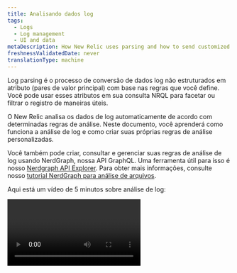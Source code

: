 ```yaml
---
title: Analisando dados log
tags:
  - Logs
  - Log management
  - UI and data
metaDescription: How New Relic uses parsing and how to send customized log data.
freshnessValidatedDate: never
translationType: machine
---
```


Log <DNT>parsing</DNT> é o processo de conversão de dados log não estruturados em atributo (pares de valor principal) com base nas regras que você define. Você pode usar esses atributos em sua consulta NRQL para facetar ou filtrar o registro de maneiras úteis.

O New Relic analisa os dados de log automaticamente de acordo com determinadas regras de análise. Neste documento, você aprenderá como funciona a análise de log e como criar suas próprias regras de análise personalizadas.

Você também pode criar, consultar e gerenciar suas regras de análise de log usando NerdGraph, nossa API GraphQL. Uma ferramenta útil para isso é nosso [Nerdgraph API Explorer](https://api.newrelic.com/graphiql). Para obter mais informações, consulte nosso [tutorial NerdGraph para análise de arquivos](/docs/apis/nerdgraph/examples/nerdgraph-log-parsing-rules-tutorial/).

Aqui está um vídeo de 5 minutos sobre análise de log:

<Video id="xPWM46yw3bQ" type="youtube" />

## Exemplo de análise [#parsing-defined]

Um bom exemplo é um log de acesso NGINX padrão contendo texto não estruturado. É útil para pesquisar, mas não muito mais. Aqui está um exemplo de uma linha típica:

```
127.180.71.3 - - [10/May/1997:08:05:32 +0000] "GET /downloads/product_1 HTTP/1.1" 304 0 "-" "Debian APT-HTTP/1.3 (0.8.16~exp12ubuntu10.21)"
```

Em um formato não analisado, você precisaria fazer uma pesquisa de texto completo para responder à maioria das perguntas. Após a análise, o log é organizado em atributos, como `response code` e `request URL`:

```json
{
  "remote_addr":"93.180.71.3",
  "time":"1586514731",
  "method":"GET",
  "path":"/downloads/product_1",
  "version":"HTTP/1.1",
  "response":"304",
  "bytesSent": 0,
  "user_agent": "Debian APT-HTTP/1.3 (0.8.16~exp12ubuntu10.21)"
}
```

A análise torna mais fácil criar [consultas personalizadas](/docs/using-new-relic/data/understand-data/query-new-relic-data) relacionadas a esses valores. Isso ajuda você a entender a distribuição dos códigos de resposta por URL de solicitação e a encontrar rapidamente páginas problemáticas.

## Como funciona a análise de log [#how-it-works]

Aqui está uma visão geral de como New Relic implementa a análise de log:

<table>
  <thead>
    <tr>
      <th style={{ width: "100px" }}>
        Análise de log
      </th>

      <th>
        Como funciona
      </th>
    </tr>
  </thead>

  <tbody>
    <tr>
      <td>
        O que
      </td>

      <td>
        * A análise é aplicada a um campo selecionado específico. Por padrão, o campo `message` é usado. No entanto, qualquer campo/atributo pode ser escolhido, mesmo aquele que não exista atualmente em seus dados.
        * Cada regra de análise é criada usando uma cláusula NRQL `WHERE` que determina qual log a regra tentará analisar.
        * Para simplificar o processo de correspondência, recomendamos adicionar um atributo [`logtype`](#logtype) ao seu registro. Entretanto, você não está limitado a usar `logtype`; um ou mais atributos podem ser usados como critérios de correspondência na cláusula NRQL `WHERE`.
      </td>
    </tr>

    <tr>
      <td>
        Quando
      </td>

      <td>
        * A análise será aplicada apenas uma vez a cada mensagem do log. Se várias regras de análise corresponderem ao log, somente a primeira que for bem-sucedida será aplicada.
        * As regras de análise não são ordenadas. Se mais de uma regra de análise corresponder a um log, uma será escolhida aleatoriamente. Certifique-se de criar suas regras de análise para que não correspondam ao mesmo log.
        * A análise ocorre durante a ingestão de log, antes que os dados sejam gravados no NRDB. Depois que os dados forem gravados no armazenamento, eles não poderão mais ser analisados.
        * A análise ocorre no pipeline <DNT>**before**</DNT> ocorrem enriquecimentos de dados. Tenha cuidado ao definir os critérios de correspondência para uma regra de análise. Se o critério for baseado em um atributo que não existe até que a análise ou enriquecimento ocorra, esses dados não estarão presentes no log quando ocorrer a correspondência. Como resultado, nenhuma análise acontecerá.
      </td>
    </tr>

    <tr>
      <td>
        Como
      </td>

      <td>
        * As regras podem ser escritas em [Grok](#grok), regex ou uma mistura dos dois. Grok é uma coleção de padrões que abstraem expressões regulares complicadas.
        * Oferecemos suporte à sintaxe Java Regex em nossa interface de análise. Para nomes de atributos ou campos em grupos de captura, o Java Regex permite apenas \[A-Za-z0-9].
      </td>
    </tr>
  </tbody>
</table>

## Analisar atributo usando Grok [#grok]

Os padrões de análise são especificados usando Grok, um padrão da indústria para análise de mensagens do log. Qualquer log recebido com um campo `logtype` será verificado em relação às nossas [regras de análise integradas](#built-in-rules) e, se possível, o padrão Grok associado será aplicado ao log.

Grok é um superconjunto de expressões regulares que adiciona padrões nomeados integrados para serem usados no lugar de expressões regulares literais complexas. Por exemplo, em vez de lembrar que um número inteiro pode ser correspondido com a expressão regular `(?:[+-]?(?:[0-9]+))`, você pode simplesmente escrever `%{INT}` para usar o padrão Grok `INT`, que representa a mesma expressão regular.

Os padrões Grok têm a sintaxe:

```
%{PATTERN_NAME[:OPTIONAL_EXTRACTED_ATTRIBUTE_NAME[:OPTIONAL_TYPE[:OPTIONAL_PARAMETER]]]}
```

Onde:

* `PATTERN_NAME` é um dos padrões Grok suportados. O nome do padrão é apenas um nome amigável que representa uma expressão regular. Eles são exatamente iguais à expressão regular correspondente.
* `OPTIONAL_EXTRACTED_ATTRIBUTE_NAME`, se fornecido, é o nome do atributo que será adicionado à sua mensagem do log com o valor correspondente ao nome do padrão. É equivalente a usar um grupo de captura nomeado usando expressões regulares. Se isso não for fornecido, a regra de análise corresponderá apenas a uma região da sua string, mas não extrairá um atributo com seu valor.
* `OPTIONAL_TYPE` especifica o tipo de valor de atributo a ser extraído. Se omitido, os valores serão extraídos como strings. Por exemplo, para extrair o valor `123` de `"File Size: 123"` como um número para o atributo `file_size`, use `value: %{INT:file_size:int}`.
* `OPTIONAL_PARAMETER` especifica um parâmetro opcional para determinados tipos. Atualmente apenas o tipo `datetime` recebe um parâmetro. Veja detalhes abaixo.

Você também pode usar uma combinação de expressões regulares e nomes de padrões Grok na string correspondente.

Clique neste link para obter uma lista de [padrões Grok](https://github.com/thekrakken/java-grok/tree/master/src/main/resources/patterns) suportados e aqui para obter uma lista de [tipos Grok](#grok-types) suportados.

Observe que os nomes das variáveis devem ser definidos explicitamente e estar em letras minúsculas, como `%{URI:uri}`. Expressões como `%{URI}` ou `%{URI:URI}` não funcionariam.

<CollapserGroup>
  <Collapser id="grok-example" title="Exemplo Grok: Obtendo dados úteis do seu log">
    Um registro de log poderia ser algo assim:

    ```json
    {
      "message": "54.3.120.2 2048 0"
    }
    ```

    Esta informação é precisa, mas não é exatamente intuitiva o que significa. Os padrões Grok ajudam você a extrair e compreender os dados de telemetria desejados. Por exemplo, um registro de log como este é muito mais fácil de usar:

    ```json
    {
      "host_ip": "43.3.120.2",
      "bytes_received": 2048,
      "bytes_sent": 0
    }
    ```

    Para fazer isso, crie um padrão Grok que extraia esses três campos; por exemplo:

    ```
    %{IP:host_ip} %{INT:bytes_received} %{INT:bytes_sent}
    ```

    Após o processamento, seu registro de log incluirá os campos `host_ip`, `bytes_received` e `bytes_sent`. Agora você pode usar esses campos no New Relic para filtrar, facetar e realizar operações estatísticas em seus dados de log. Para obter mais detalhes sobre como analisar logs com padrões Grok no New Relic, consulte [nossa postagem no blog](https://newrelic.com/blog/how-to-relic/how-to-use-grok-log-parsing).
  </Collapser>

  <Collapser id="grok-ui" title="Exemplo de interface: Criando uma regra de análise Grok">
    Se você tiver as permissões corretas, poderá criar regras de análise em nossa interface para criar, testar e ativar a análise Grok. Por exemplo, para obter um tipo específico de mensagem de erro para um de seus microsserviços chamado Inventory Services, você criaria uma regra de análise Grok que procura uma mensagem de erro e um produto específicos. Para fazer isso:

    1. Dê um nome à regra; por exemplo, `Inventory Services error parsing`.

    2. Selecione um campo existente para analisar (padrão = `message`) ou insira um novo nome de campo.

    3. Identifique a cláusula NRQL `WHERE` que atua como pré-filtro para o log de entrada; por exemplo, `entity.name='Inventory Service'`. Esse pré-filtro restringe o número de logs que precisam ser processados pela sua regra, removendo processamento desnecessário.

    4. Selecione um log correspondente, se existir, ou clique na guia Colar log para colar um log de amostra.

    5. Adicione a regra de análise Grok; por exemplo:

       ```
       Inventory error: %{DATA:error_message} for product %{INT:product_id}
       ```

       Onde:

    * `Inventory error`: o nome da sua regra de análise
    * `error_message`: A mensagem de erro que você deseja selecionar
    * `product_id`: o ID do produto para o serviço de inventário

    6. Ative e salve a regra de análise.

       Em breve você verá que seu log do Inventory Service foi enriquecido com dois novos campos: `error_message` e `product_id`. A partir daqui você pode consultar esses campos, criar gráficos e dashboards, definir alertas, etc.

       Para obter detalhes completos, consulte [nossos documentos para adicionar regras de análise personalizadas na interface](#custom-parsing).
  </Collapser>

  <Collapser id="grok-types" title="Tipos de Grok suportados">
    O campo `OPTIONAL_TYPE` especifica o tipo de valor de atributo a ser extraído. Se omitido, os valores serão extraídos como strings.

    Os tipos suportados são:

    <table>
      <thead>
        <tr>
          <th>
            Tipo especificado no Grok
          </th>

          <th>
            Tipo armazenado no banco de dados New Relic
          </th>
        </tr>
      </thead>

      <tbody>
        <tr>
          <td>
            `boolean`
          </td>

          <td>
            `boolean`
          </td>
        </tr>

        <tr>
          <td>
            `byte` `short` `int` `integer`
          </td>

          <td>
            `integer`
          </td>
        </tr>

        <tr>
          <td>
            `long`
          </td>

          <td>
            `long`
          </td>
        </tr>

        <tr>
          <td>
            `float`
          </td>

          <td>
            `float`
          </td>
        </tr>

        <tr>
          <td>
            `double`
          </td>

          <td>
            `double`
          </td>
        </tr>

        <tr>
          <td>
            `string` (padrão) `text`
          </td>

          <td>
            `string`
          </td>
        </tr>

        <tr>
          <td>
            `date` `datetime`
          </td>

          <td>
            O tempo como `long`

            Por padrão, é interpretado como ISO 8601. Se `OPTIONAL_PARAMETER` estiver presente, ele especifica a [sequência padrão de data e hora](https://docs.oracle.com/en/java/javase/21/docs/api/java.base/java/text/SimpleDateFormat.html)a ser usada para interpretar `datetime`.

            Observe que isso só está disponível durante a análise. Temos uma [etapa adicional e separada de interpretação timestamp ](/docs/logs/ui-data/timestamp-support)que ocorre para todos os logs posteriormente no pipeline de ingestão.
          </td>
        </tr>

        <tr>
          <td>
            `json`
          </td>

          <td>
            Dados estruturados JSON. Consulte [Analisando JSON misturado com texto simples](#parsing-json) para obter mais informações.
          </td>
        </tr>

        <tr>
          <td>
            `csv`
          </td>

          <td>
            Dados CSV. Consulte [Analisando CSV](#parsing-csv) para obter mais informações.
          </td>
        </tr>

        <tr>
          <td>
            `geo`
          </td>

          <td>
            Localização geográfica de endereços IP. Consulte [Localização geográfica de endereços IP (GeoIP)](#geo) para obter mais informações.
          </td>
        </tr>
      </tbody>
    </table>
  </Collapser>

  <Collapser id="grok-multiline" title="Análise multilinha Grok">
    Se você tiver log multilinha, esteja ciente de que o padrão `GREEDYDATA` Grok não corresponde a novas linhas (é equivalente a `.*`).

    Portanto, em vez de usar `%{GREEDYDATA:some_attribute}` diretamente, você precisará adicionar o sinalizador multilinha na frente dele: `(?s)%{GREEDYDATA:some_attribute}`
  </Collapser>

  <Collapser id="parsing-json" title="Analisando JSON misturado com texto simples">
    O pipeline do New Relic Logs analisa suas mensagens JSON de log por padrão, mas às vezes você tem mensagens JSON do log misturadas com texto simples. Nessa situação, você pode querer analisá-los e depois filtrar usando o atributo JSON. Se for esse o caso, você pode usar o [tipo](#grok-syntax) `json` grok , que analisará o JSON capturado pelo padrão grok. Este formato depende de 3 partes principais: a sintaxe grok, o prefixo que você gostaria de atribuir ao atributo json analisado e o `json` [tipo grok](#grok-syntax). Usando o tipo `json` [grok](#grok-syntax), você pode extrair e analisar JSON do log que não está formatado corretamente; por exemplo, se o seu log tiver como prefixo uma string de data/hora:

    ```json
    2015-05-13T23:39:43.945958Z {"event": "TestRequest", "status": 200, "response": {"headers": {"X-Custom": "foo"}}, "request": {"headers": {"X-Custom": "bar"}}}
    ```

    Para extrair e analisar os dados JSON deste formato de log, crie a seguinte expressão Grok:

    ```
    %{TIMESTAMP_ISO8601:containerTimestamp} %{GREEDYDATA:my_attribute_prefix:json}
    ```

    O log resultante é:

    ```
    containerTimestamp: "2015-05-13T23:39:43.945958Z"
    my_attribute_prefix.event: "TestRequest"
    my_attribute_prefix.status: 200
    my_attribute_prefix.response.headers.X-Custom: "foo"
    my_attribute_prefix.request.headers.X-Custom: "bar"
    ```

    Você pode definir a lista de atributos a serem extraídos ou descartados com as opções `keepAttributes` ou `dropAttributes`. Por exemplo, com a seguinte expressão Grok:

    ```
    %{TIMESTAMP_ISO8601:containerTimestamp} %{GREEDYDATA:my_attribute_prefix:json({"keepAttributes": ["my_attribute_prefix.event", "my_attribute_prefix.response.headers.X-Custom"]})}
    ```

    O log resultante é:

    ```
    containerTimestamp: "2015-05-13T23:39:43.945958Z"
    my_attribute_prefix.event: "TestRequest"
    my_attribute_prefix.request.headers.X-Custom: "bar"
    ```

    Se quiser omitir o prefixo `my_attribute_prefix` , você poderá incluir `"noPrefix": true` na configuração.

    ```
    %{TIMESTAMP_ISO8601:containerTimestamp} %{GREEDYDATA:my_attribute_prefix:json({"noPrefix": true})}
    ```

    Se desejar omitir o prefixo `my_attribute_prefix` e manter apenas o atributo `status` , você poderá incluir `"noPrefix": true` e `"keepAttributes: ["status"]` na configuração.

    ```
    %{TIMESTAMP_ISO8601:containerTimestamp} %{GREEDYDATA:my_attribute_prefix:json({"noPrefix": true, "keepAttributes": ["status"]})}
    ```

    Se seu JSON tiver escapado, você poderá usar a opção `isEscaped` para poder analisá-lo. Se o seu JSON tiver sido escapado e depois citado, você também precisará combinar as aspas, conforme mostrado abaixo. Por exemplo, com a seguinte expressão Grok:

    ```
    %{TIMESTAMP_ISO8601:containerTimestamp} "%{GREEDYDATA:my_attribute_prefix:json({"isEscaped": true})}"
    ```

    Seria capaz de analisar a mensagem escapada:

    ```
    2015-05-13T23:39:43.945958Z "{\"event\": \"TestRequest\", \"status\": 200, \"response\": {\"headers\": {\"X-Custom\": \"foo\"}}, \"request\": {\"headers\": {\"X-Custom\": \"bar\"}}}"
    ```

    O log resultante é:

    ```
    containerTimestamp: "2015-05-13T23:39:43.945958Z"
    my_attribute_prefix.event: "TestRequest"
    my_attribute_prefix.status: 200
    my_attribute_prefix.response.headers.X-Custom: "foo"
    my_attribute_prefix.request.headers.X-Custom: "bar"
    ```

    Para configurar o tipo `json` [Grok](#grok-syntax), use `:json(_CONFIG_)`:

    * `json({"dropOriginal": true})`: elimine o trecho JSON que foi usado na análise. Quando definido como `true` (valor padrão), a regra de análise eliminará o trecho JSON original. Observe que o atributo JSON permanecerá no campo da mensagem.
    * `json({"dropOriginal": false})`: isso mostrará a carga JSON que foi extraída. Quando definido como `false`, a carga completa somente JSON será exibida em um atributo nomeado em `my_attribute_prefix` acima. Observe que o atributo JSON permanecerá no campo de mensagem aqui, dando ao usuário 3 visualizações diferentes dos dados JSON. Se o armazenamento de todas as três versões for uma preocupação, é recomendado usar o padrão `true` aqui.
    * `json({"depth": 62})`: níveis de profundidade que você deseja analisar o valor JSON (padrão 62).
    * `json({"keepAttributes": ["attr1", "attr2", ..., "attrN"]})`: Especifica qual atributo será extraído do JSON. A lista fornecida não pode estar vazia. Se esta opção de configuração não estiver definida, todos os atributos serão extraídos.
    * `json({"dropAttributes": ["attr1", "attr2", ..., "attrN"]})`: Especifica qual atributo será retirado do JSON. Se esta opção de configuração não for definida, nenhum atributo será eliminado.
    * `json({"noPrefix": true})`: Defina esta opção como `true` para remover o prefixo do atributo extraído do JSON.
    * `json({"isEscaped": true})`: Defina esta opção como `true` para analisar o JSON que foi escapado (que normalmente você vê quando o JSON é stringificado, por exemplo `{\"key\": \"value\"}`)
  </Collapser>

  <Collapser id="parsing-csv" title="Analisando CSV">
    Se o seu sistema envia log de valores separados por vírgula (CSV) e você precisa analisá-los no New Relic, você pode usar o [tipo `csv` Grok](#grok-syntax), que analisa o CSV capturado pelo padrão Grok. Este formato depende de 3 partes principais: a sintaxe Grok, o prefixo que você gostaria de atribuir ao atributo CSV analisado e o `csv` [tipo Grok](#grok-syntax). Usando o tipo `csv` [Grok](#grok-syntax), você pode extrair e analisar CSV do log.

    Dada a seguinte linha de log CSV como exemplo:

    ```
    "2015-05-13T23:39:43.945958Z,202,POST,/shopcart/checkout,142,10"
    ```

    E uma regra de análise com o seguinte formato:

    ```
    %{GREEDYDATA:log:csv({"columns": ["timestamp", "status", "method", "url", "time", "bytes"]})}
    ```

    Irá analisar seu log da seguinte maneira:

    ```
    log.timestamp: "2015-05-13T23:39:43.945958Z"
    log.status: "202"
    log.method: "POST"
    log.url: "/shopcart/checkout"
    log.time: "142"
    log.bytes: "10"
    ```

    Se precisar omitir o prefixo &quot;log&quot;, você poderá incluir `"noPrefix": true` na configuração.

    ```
    %{GREEDYDATA:log:csv({"columns": ["timestamp", "status", "method", "url", "time", "bytes"], "noPrefix": true})}
    ```

    ### Configuração de colunas:

    * É obrigatório indicar as colunas na configuração do tipo CSV Grok (que deve ser um JSON válido).
    * Você pode ignorar qualquer coluna definindo &quot;\_&quot; (sublinhado) como o nome da coluna para removê-la do objeto resultante.

    ### Opções de configuração opcionais:

    Embora a configuração de “colunas” seja obrigatória, é possível alterar a análise do CSV com as seguintes configurações.

    * <DNT>**dropOriginal**</DNT>: (o padrão é `true`) Elimine o trecho CSV usado na análise. Quando definida como `true` (valor padrão), a regra de análise descarta o campo original.
    * <DNT>**noPrefix**</DNT>: (o padrão é `false`) Não inclui o nome do campo Grok como prefixo no objeto resultante.
    * <DNT>**separator**</DNT>: (O padrão é `,`) Define o caractere/string que divide cada coluna.
      * Outro cenário comum são os valores separados por tabulações (TSV), para isso você deve indicar `\t` como separador, ex. `%{GREEDYDATA:log:csv({"columns": ["timestamp", "status", "method", "url", "time", "bytes"], "separator": "\t"})`
    * <DNT>**quoteChar**</DNT>: (O padrão é `"`) Define o caractere que opcionalmente envolve o conteúdo de uma coluna.
  </Collapser>

  <Collapser id="geo" title="Geolocalização de endereços IP (GeoIP)">
    Se o seu sistema enviar log contendo endereços IPv4, New Relic poderá localizá-los geograficamente e enriquecer o evento de log com o atributo especificado. Você pode usar o tipo `geo` [Grok](#grok-syntax), que encontra a posição de um endereço IP capturado pelo padrão Grok. Este formato pode ser configurado para retornar um ou mais campos relacionados ao endereço, como cidade, país e latitude/longitude do IP.

    Dada a seguinte linha de log como exemplo:

    ```
    2015-05-13T23:39:43.945958Z 146.190.212.184
    ```

    E uma regra de análise com o seguinte formato:

    ```
    %{TIMESTAMP_ISO8601:containerTimestamp} %{GREEDYDATA:ip:geo({"lookup":["city","region","countryCode", "latitude","longitude"]})}
    ```

    Analisaremos seu log da seguinte maneira:

    ```
    ip: 146.190.212.184
    ip.city: North Bergen
    ip.countryCode: US
    ip.countryName: United States
    ip.latitude: 40.793
    ip.longitude: -74.0247
    ip.postalCode: 07047
    ip.region: NJ
    ip.regionName: New Jersey
    containerTimestamp:2015-05-13T23:39:43.945958Z
    ISO8601_TIMEZONE:Z
    ```

    ### Configuração de pesquisa:

    É obrigatório especificar os campos `lookup` desejados retornados pela ação `geo` . É necessário pelo menos um item das opções a seguir.

    * <DNT>**city**</DNT>: Nome da cidade
    * <DNT>**countryCode**</DNT>: Abreviatura do país
    * <DNT>**countryName**</DNT>: Nome de país
    * <DNT>**latitude**</DNT>: Latitude
    * <DNT>**longitude**</DNT>: Longitude
    * <DNT>**postalCode**</DNT>: Código postal, CEP ou similar
    * <DNT>**region**</DNT>: Abreviatura de estado, província ou território
    * <DNT>**regionName**</DNT>: Nome do estado, província ou território
  </Collapser>
</CollapserGroup>

## Organizando por tipo de log [#type]

O pipeline de ingestão de log do New Relic pode analisar dados combinando um evento de log com uma regra que descreve como o log deve ser analisado. Existem duas maneiras de analisar o evento de log:

* Use uma [regra integrada](#built-in-rules).
* Defina uma [regra personalizada](#custom-parsing).

As regras são uma combinação de lógica correspondente e lógica de análise. A correspondência é feita definindo uma correspondência de consulta em um atributo do log. As regras não são aplicadas retroativamente. log coletados antes da criação de uma regra não são analisados por essa regra.

A maneira mais simples de organizar seu log e como eles são analisados é incluir o campo `logtype` em seu evento de log. Isso informa ao New Relic qual regra integrada aplicar ao log.

<Callout variant="important">
  Depois que uma regra de análise estiver ativa, os dados analisados pela regra serão alterados permanentemente. Isso não pode ser revertido.
</Callout>

## Limites

A análise é computacionalmente cara, o que apresenta riscos. A análise é feita para regras personalizadas definidas em uma conta e para correspondência de padrões com um log. Um grande número de padrões ou regras personalizadas mal definidas consumirão uma enorme quantidade de memória e recursos de CPU, ao mesmo tempo que levarão muito tempo para serem concluídos.

Para evitar problemas, aplicamos dois limites de análise: por mensagem, por regra e por conta.

<table>
  <thead>
    <tr>
      <th style={{ width: "200px" }}>
        Limite
      </th>

      <th>
        Descrição
      </th>
    </tr>
  </thead>

  <tbody>
    <tr>
      <td>
        Por mensagem por regra
      </td>

      <td>
        O limite por mensagem por regra evita que o tempo gasto na análise de qualquer mensagem seja superior a 100 ms. Se esse limite for atingido, o sistema deixará de tentar analisar a mensagem do log com aquela regra.

        O pipeline de ingestão tentará executar qualquer outro aplicável nessa mensagem, e a mensagem ainda será passada pelo pipeline de ingestão e armazenada no NRDB. A mensagem do log estará em seu formato original, não explorado.
      </td>
    </tr>

    <tr>
      <td>
        Por conta
      </td>

      <td>
        O limite por conta existe para evitar que as contas utilizem mais do que a sua quota-parte de recursos. O limite considera o tempo total gasto no processamento de <DNT>**all**</DNT> mensagens do log de uma conta por minuto.
      </td>
    </tr>
  </tbody>
</table>

<Callout variant="tip">
  Para verificar facilmente se seus limites de taxa foram atingidos, acesse [a página do sistema <DNT>**Limits**</DNT> ](/docs/telemetry-data-platform/ingest-manage-data/manage-data/view-system-limits#limits-ui)na interface do New Relic.
</Callout>

## Regras de análise integradas [#built-in-rules]

Os formatos de log comuns possuem regras de análise bem estabelecidas e já criadas para eles. Para aproveitar o benefício das regras de análise integradas, adicione o atributo `logtype` ao encaminhar o registro. Defina o valor como algo listado na tabela a seguir e as regras para esse tipo de log serão aplicadas automaticamente.

### Lista de regras integradas [#rulesets]

Os seguintes valores de atributo `logtype` são mapeados para uma regra de análise predefinida. Por exemplo, para consultar o aplicativo Load Balancer:

* Na interface New Relic , use o formato `logtype:"alb"`.
* No [NerdGraph](/docs/apis/nerdgraph/examples/nerdgraph-log-parsing-rules-tutorial/), use o formato `logtype = 'alb'`.

Para saber quais campos são analisados para cada regra, consulte nossa documentação sobre [regras de análise integradas](/docs/logs/ui-data/built-log-parsing-rules).

<table>
  <thead>
    <tr>
      <th style={{ width: "200px" }}>
        `logtype`
      </th>

      <th>
        Fonte log
      </th>

      <th>
        Exemplo de consulta correspondente
      </th>
    </tr>
  </thead>

  <tbody>
    <tr>
      <td>
        [`apache`](/docs/logs/ui-data/built-log-parsing-rules#apache)
      </td>

      <td>
        Log de acesso do Apache
      </td>

      <td>
        `logtype:"apache"`
      </td>
    </tr>

    <tr>
      <td>
        [`apache_error`](/docs/logs/ui-data/built-log-parsing-rules#apache_error)
      </td>

      <td>
        Registro de erros do Apache
      </td>

      <td>
        `logtype:"apache_error"`
      </td>
    </tr>

    <tr>
      <td>
        [`alb`](/docs/logs/ui-data/built-log-parsing-rules#application-load-balancer)
      </td>

      <td>
        Log do balanceador de carga do aplicativo
      </td>

      <td>
        `logtype:"alb"`
      </td>
    </tr>

    <tr>
      <td>
        [`cassandra`](/docs/logs/ui-data/built-log-parsing-rules#cassandra)
      </td>

      <td>
        Registro de Cassandra
      </td>

      <td>
        `logtype:"cassandra"`
      </td>
    </tr>

    <tr>
      <td>
        [`cloudfront-web`](/docs/logs/ui-data/built-log-parsing-rules#cloudfront)
      </td>

      <td>
        CloudFront (log da web padrão)
      </td>

      <td>
        `logtype:"cloudfront-web"`
      </td>
    </tr>

    <tr>
      <td>
        [`cloudfront-rtl`](/docs/logs/ui-data/built-log-parsing-rules#cloudfront-rtl)
      </td>

      <td>
        CloudFront (registro da web em tempo real)
      </td>

      <td>
        `logtype:"cloudfront-rtl"`
      </td>
    </tr>

    <tr>
      <td>
        [`elb`](/docs/logs/ui-data/built-log-parsing-rules#elastic-load-balancer)
      </td>

      <td>
        Registro do Elastic Load Balancer
      </td>

      <td>
        `logtype:"elb"`
      </td>
    </tr>

    <tr>
      <td>
        [`haproxy_http`](/docs/logs/ui-data/built-log-parsing-rules#haproxy)
      </td>

      <td>
        Registro HAProxy
      </td>

      <td>
        `logtype:"haproxy_http"`
      </td>
    </tr>

    <tr>
      <td>
        [`ktranslate-health`](/docs/logs/ui-data/built-log-parsing-rules#ktranslate-health)
      </td>

      <td>
        Registro de integridade do contêiner KTranslate
      </td>

      <td>
        `logtype:"ktranslate-health"`
      </td>
    </tr>

    <tr>
      <td>
        [`linux_cron`](/docs/logs/ui-data/built-log-parsing-rules/#linux_cron)
      </td>

      <td>
        Cron do Linux
      </td>

      <td>
        `logtype:"linux_cron"`
      </td>
    </tr>

    <tr>
      <td>
        [`linux_messages`](/docs/logs/ui-data/built-log-parsing-rules/#linux_messages)
      </td>

      <td>
        Mensagens Linux
      </td>

      <td>
        `logtype:"linux_messages"`
      </td>
    </tr>

    <tr>
      <td>
        [`iis_w3c`](/docs/logs/ui-data/built-log-parsing-rules/#iis)
      </td>

      <td>
        Log do servidor Microsoft IIS - formato W3C
      </td>

      <td>
        `logtype:"iis_w3c"`
      </td>
    </tr>

    <tr>
      <td>
        [`mongodb`](/docs/logs/ui-data/built-log-parsing-rules#mongodb)
      </td>

      <td>
        Registro do MongoDB
      </td>

      <td>
        `logtype:"mongodb"`
      </td>
    </tr>

    <tr>
      <td>
        [`monit`](/docs/logs/ui-data/built-log-parsing-rules#monit)
      </td>

      <td>
        Registro de monitoramento
      </td>

      <td>
        `logtype:"monit"`
      </td>
    </tr>

    <tr>
      <td>
        [`mysql-error`](/docs/logs/ui-data/built-log-parsing-rules#mysql-error)
      </td>

      <td>
        Registro de erros MySQL
      </td>

      <td>
        `logtype:"mysql-error"`
      </td>
    </tr>

    <tr>
      <td>
        [`nginx`](/docs/logs/ui-data/built-log-parsing-rules#nginx)
      </td>

      <td>
        Registro de acesso NGINX
      </td>

      <td>
        `logtype:"nginx"`
      </td>
    </tr>

    <tr>
      <td>
        [`nginx-error`](/docs/logs/ui-data/built-log-parsing-rules#nginx-error)
      </td>

      <td>
        Registro de erros do NGINX
      </td>

      <td>
        `logtype:"nginx-error"`
      </td>
    </tr>

    <tr>
      <td>
        [`postgresql`](/docs/logs/ui-data/built-log-parsing-rules#postgresql)
      </td>

      <td>
        Registro PostgreSQL
      </td>

      <td>
        `logtype:"postgresql"`
      </td>
    </tr>

    <tr>
      <td>
        [`rabbitmq`](/docs/logs/ui-data/built-log-parsing-rules#rabbitmq)
      </td>

      <td>
        Registro do Rabbitmq
      </td>

      <td>
        `logtype:"rabbitmq"`
      </td>
    </tr>

    <tr>
      <td>
        [`redis`](/docs/logs/ui-data/built-log-parsing-rules#redis)
      </td>

      <td>
        Registro do Redis
      </td>

      <td>
        `logtype:"redis"`
      </td>
    </tr>

    <tr>
      <td>
        [`route-53`](/docs/logs/ui-data/built-log-parsing-rules#route53)
      </td>

      <td>
        Registro da Rota 53
      </td>

      <td>
        `logtype:"route-53"`
      </td>
    </tr>

    <tr>
      <td>
        [`syslog-rfc5424`](/docs/logs/ui-data/built-log-parsing-rules/#syslog-rfc5424)
      </td>

      <td>
        Syslogs com formato RFC5424
      </td>

      <td>
        `logtype:"syslog-rfc5424"`
      </td>
    </tr>
  </tbody>
</table>

### Adicione o `logtype` [#logattr]

Ao agregar logs, é importante fornecer metadados que facilitem a organização, pesquisa e análise desses logs. Uma maneira simples de fazer isso é adicionar o atributo `logtype` à mensagem do log quando eles forem enviados. [As regras de análise integradas](#built-in-rules) são aplicadas por padrão a determinados valores `logtype` .

<Callout variant="tip">
  Os campos `logType`, `logtype` e `LOGTYPE` são todos suportados para regras integradas. Para facilitar a pesquisa, recomendamos que você alinhe uma única sintaxe em sua organização.
</Callout>

Aqui estão alguns exemplos de como adicionar `logtype` ao registro enviado por alguns dos nossos [métodos de envio suportados](/docs/logs/enable-new-relic-logs).

<CollapserGroup>
  <Collapser className="freq-link" id="infrastructure-log-forwarder-example" title="Exemplo de agente New Relic Infrastructure">
    Adicione `logtype` como um [`attribute`](/docs/logs/forward-logs/forward-your-logs-using-infrastructure-agent#attributes). Você deve configurar o tipo de log para cada origem nomeada.

    ```yml
    logs:
      - name: file-simple
        file: /path/to/file
        attributes:
          logtype: fileRaw
      - name: nginx-example
        file: /var/log/nginx.log
        attributes:
          logtype: nginx
    ```
  </Collapser>

  <Collapser className="freq-link" id="fluentd-example" title="Exemplo Fluentd">
    Adicione um bloco de filtro ao arquivo `.conf` , que usa um `record_transformer` para adicionar um novo campo. Neste exemplo, usamos um `logtype` de `nginx` para acionar a regra de análise NGINX integrada. Confira outros [exemplos do Fluentd](https://github.com/newrelic/fluentd-examples).

    ```apacheconf
    <filter containers>
      @type record_transformer
      enable_ruby true
      <record>
        #Add logtype to trigger a built-in parsing rule for nginx access logs
        logtype nginx
        #Set timestamp from the value contained in the field "time"
        timestamp record["time"]
        #Add hostname and tag fields to all records
        hostname "#{Socket.gethostname}"
        tag ${tag}
      </record>
    </filter>
    ```
  </Collapser>

  <Collapser className="freq-link" id="fluentbit-example" title="Exemplo de Bit Fluente">
    Adicione um bloco de filtro ao arquivo `.conf` que usa um `record_modifier` para adicionar um novo campo. Neste exemplo, usamos um `logtype` de `nginx` para acionar a regra de análise NGINX integrada. Confira outros [exemplos do Fluent Bit](https://github.com/newrelic/fluentbit-examples).

    ```ini
    [FILTER]
        Name   record_modifier
        Match  *
        Record logtype nginx
        Record hostname ${HOSTNAME}
        Record service_name Sample-App-Name
    ```
  </Collapser>

  <Collapser className="freq-link" id="logstash-example" title="Exemplo de logstash">
    Adicione um bloco de filtro à configuração do Logstash que usa um filtro de mutação `add_field` para adicionar um novo campo. Neste exemplo, usamos um `logtype` de `nginx` para acionar a regra de análise NGINX integrada. Confira outros [exemplos do Logstash](https://github.com/newrelic/logstash-examples).

    ```ini
    filter {
      mutate {
        add_field => {
          "logtype" => "nginx"
          "service_name" => "myservicename"
          "hostname" => "%{host}"
        }
      }
    }
    ```
  </Collapser>

  <Collapser className="freq-link" id="api-example" title="Exemplo API de registro">
    Você pode adicionar um atributo à solicitação JSON enviada para New Relic. Neste exemplo, adicionamos um atributo `logtype` de valor `nginx` para acionar a regra de análise NGINX integrada. Saiba mais sobre como usar a [API Logs](/docs/logs/new-relic-logs/log-api/introduction-log-api).

    ```
    POST /log/v1 HTTP/1.1
    Host: log-api.newrelic.com
    Content-Type: application/json
    X-License-Key: YOUR_LICENSE_KEY
    Accept: */*
    Content-Length: 133
    {
      "timestamp": TIMESTAMP_IN_UNIX_EPOCH,
      "message": "User 'xyz' logged in",
      "logtype": "nginx",
      "service": "login-service",
      "hostname": "login.example.com"
    }
    ```
  </Collapser>
</CollapserGroup>

## Crie e visualize regras de análise personalizadas [#custom-parsing]

Muitos logs são formatados ou estruturados de maneira única. Para analisá-los, a lógica personalizada deve ser construída e aplicada.

<img title="Log parsing rules" alt="Screenshot of log parsing in UI" src="/images/logs_screenshot-full_parsing-ui.webp" />

<figcaption>
  Na navegação à esquerda na interface de registro, selecione <DNT>**Parsing**</DNT> e crie sua própria regra de análise personalizada com uma cláusula NRQL `WHERE` válida e um padrão Grok.
</figcaption>

Para criar e gerenciar suas próprias regras de análise personalizadas:

1. Vá para <DNT>**[one.newrelic.com &gt; All capabilities](https://one.newrelic.com/all-capabilities) &amp;gt; Logs**</DNT>.
2. Em <DNT>**Manage data**</DNT> no painel de navegação esquerdo da interface de registro, clique em <DNT>**Parsing**</DNT> e, em seguida, clique em <DNT>**Create parsing rule**</DNT>.
3. Insira um nome para a nova regra de análise.
4. Selecione um campo existente para analisar (padrão = `message`) ou insira um novo nome de campo.
5. Insira uma cláusula NRQL `WHERE` válida para corresponder ao log que você deseja analisar.
6. Selecione um log correspondente, se existir, ou clique na guia <DNT>**Paste log**</DNT> para colar um log de amostra . Observe que se você copiar texto da interface de log ou do criador de consulta para colar na interface de análise, certifique-se de que seja a versão <DNT>*Unformatted*</DNT> .
7. Insira a regra de análise e confirme se ela está funcionando visualizando os resultados na seção <DNT>**Output**</DNT> . Para saber mais sobre Grok e regras de análise personalizadas, leia [nossa postagem no blog sobre como analisar logs com padrões Grok](https://blog.newrelic.com/product-news/how-to-use-grok-log-parsing).
8. Ative e salve a regra de análise personalizada.

Para visualizar regras de análise existentes:

1. Vá para <DNT>**[one.newrelic.com &gt; All capabilities](https://one.newrelic.com/all-capabilities) &amp;gt; Logs**</DNT>.
2. Em <DNT>**Manage data**</DNT> no painel de navegação esquerdo da interface de registro, clique em <DNT>**Parsing**</DNT>.

## Resolução de problemas [#troubleshooting]

Se a análise não estiver funcionando da maneira desejada, pode ser devido a:

* <DNT>**Logic:**</DNT> A lógica de correspondência de regras de análise não corresponde ao log desejado.
* <DNT>**Timing:**</DNT> Se a sua regra de análise de correspondência destino for um valor que ainda não existe, ela falhará. Isto pode ocorrer se o valor for adicionado posteriormente no pipeline como parte do processo de enriquecimento.
* <DNT>**Limits:**</DNT> Há um período fixo de tempo disponível a cada minuto para processar o log por meio de análise, padrões, filtros de eliminação, etc. Se o tempo máximo tiver sido gasto, a análise será ignorada para registros adicionais de eventos de log.

Para resolver esses problemas, crie ou ajuste suas [regras de análise personalizadas](#custom-parsing).